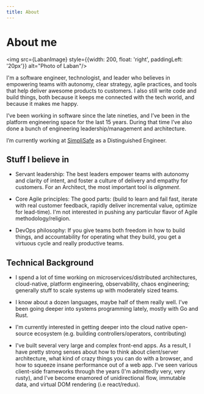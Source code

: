 ```yaml
---
title: About
---
```



# About me

<img src={LabanImage} style={{width: 200, float: 'right', paddingLeft: '20px'}} alt="Photo of Laban"/>


I'm a software engineer, technologist, and leader who believes in empowering teams with autonomy, clear strategy, agile practices, and tools that help deliver awesome products to customers. I also still write code and build things, both because it keeps me connected with the tech world, and because it makes me happy.

I’ve been working in software since the late nineties, and I’ve been in the platform engineering space for the last 15 years. During that time I’ve also done a bunch of engineering leadership/management and architecture.

I’m currently working at [SimpliSafe](https://www.simplisafe.com) as a Distinguished Engineer.

## Stuff I believe in

- Servant leadership: The best leaders empower teams with autonomy and clarity of intent, and foster a culture of delivery and empathy for customers. For an Architect, the most important tool is *alignment*.

- Core Agile principles: The good parts: (build to learn and fail fast, iterate with real customer feedback, rapidly deliver incremental value, optimize for lead-time). I'm not interested in pushing any particular flavor of Agile methodology/religion.

- DevOps philosophy: If you give teams both freedom in how to build things, and accountability for operating what they build, you get a virtuous cycle and really productive teams.

## Technical Background

- I spend a lot of time working on microservices/distributed architectures, cloud-native, platform engineering, observability, chaos engineering; generally stuff to scale systems up with moderately sized teams.

- I know about a dozen languages, maybe half of them really well. I've been going deeper into systems programming lately, mostly with Go and Rust.

- I'm currently interested in getting deeper into the cloud native open-source ecosystem (e.g. building controllers/operators, contributing)

- I've built several very large and complex front-end apps. As a result, I have pretty strong senses about how to think about client/server architecture, what kind of crazy things you can do with a browser, and how to squeeze insane performance out of a web app. I've seen various client-side frameworks through the years (I'm admittedly very, very rusty), and I've become enamored of unidirectional flow, immutable data, and virtual DOM rendering (i.e react/redux).

